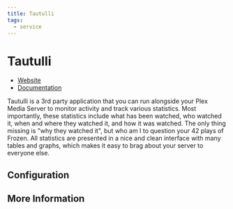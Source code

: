 ```yaml
---
title: Tautulli
tags:
  - service
---
```


# Tautulli

- [Website](https://tautulli.com/)
- [Documentation](https://github.com/Tautulli/Tautulli/wiki)

Tautulli is a 3rd party application that you can run alongside your Plex Media Server to monitor activity and track various statistics. Most importantly, these statistics include what has been watched, who watched it, when and where they watched it, and how it was watched. The only thing missing is "why they watched it", but who am I to question your 42 plays of Frozen. All statistics are presented in a nice and clean interface with many tables and graphs, which makes it easy to brag about your server to everyone else.

## Configuration

## More Information
